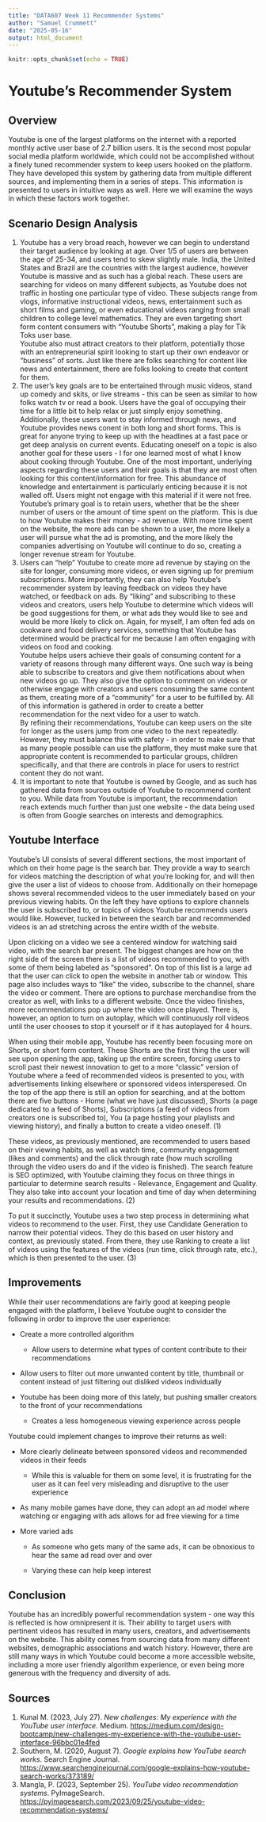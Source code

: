 ---
title: "DATA607 Week 11 Recommender Systems"
author: "Samuel Crummett"
date: "2025-05-16"
output: html_document
---

```{r setup, include=FALSE}
knitr::opts_chunk$set(echo = TRUE)
```

# Youtube's Recommender System

## Overview

Youtube is one of the largest platforms on the internet with a reported monthly active user base of 2.7 billion users. It is the second most popular social media platform worldwide, which could not be accomplished without a finely tuned recommender system to keep users hooked on the platform. They have developed this system by gathering data from multiple different sources, and implementing them in a series of steps. This information is presented to users in intuitive ways as well. Here we will examine the ways in which these factors work together.

## Scenario Design Analysis

1.  Youtube has a very broad reach, however we can begin to understand their target audience by looking at age. Over 1/5 of users are between the age of 25-34, and users tend to skew slightly male. India, the United States and Brazil are the countries with the largest audience, however Youtube is massive and as such has a global reach. These users are searching for videos on many different subjects, as Youtube does not traffic in hosting one particular type of video. These subjects range from vlogs, informative instructional videos, news, entertainment such as short films and gaming, or even educational videos ranging from small children to college level mathematics. They are even targeting short form content consumers with "Youtube Shorts", making a play for Tik Toks user base.\
    Youtube also must attract creators to their platform, potentially those with an entrepreneurial spirit looking to start up their own endeavor or "business" of sorts. Just like there are folks searching for content like news and entertainment, there are folks looking to create that content for them.
2.  The user's key goals are to be entertained through music videos, stand up comedy and skits, or live streams - this can be seen as similar to how folks watch tv or read a book. Users have the goal of occupying their time for a little bit to help relax or just simply enjoy something. Additionally, these users want to stay informed through news, and Youtube provides news conent in both long and short forms. This is great for anyone trying to keep up with the headlines at a fast pace or get deep analysis on current events. Educating oneself on a topic is also another goal for these users - I for one learned most of what I know about cooking through Youtube. One of the most important, underlying aspects regarding these users and their goals is that they are most often looking for this content/information for free. This abundance of knowledge and entertainment is particularly enticing because it is not walled off. Users might not engage with this material if it were not free.\
    Youtube's primary goal is to retain users, whether that be the sheer number of users or the amount of time spent on the platform. This is due to how Youtube makes their money - ad revenue. With more time spent on the website, the more ads can be shown to a user, the more likely a user will pursue what the ad is promoting, and the more likely the companies advertising on Youtube will continue to do so, creating a longer revenue stream for Youtube.
3.  Users can "help" Youtube to create more ad revenue by staying on the site for longer, consuming more videos, or even signing up for premium subscriptions. More importantly, they can also help Youtube's recommender system by leaving feedback on videos they have watched, or feedback on ads. By "liking" and subscribing to these videos and creators, users help Youtube to determine which videos will be good suggestions for them, or what ads they would like to see and would be more likely to click on. Again, for myself, I am often fed ads on cookware and food delivery services, something that Youtube has determined would be practical for me because I am often engaging with videos on food and cooking.\
    Youtube helps users achieve their goals of consuming content for a variety of reasons through many different ways. One such way is being able to subscribe to creators and give them notifications about when new videos go up. They also give the option to comment on videos or otherwise engage with creators and users consuming the same content as them, creating more of a "community" for a user to be fulfilled by. All of this information is gathered in order to create a better recommendation for the next video for a user to watch.\
    By refining their recommendations, Youtube can keep users on the site for longer as the users jump from one video to the next repeatedly. However, they must balance this with safety - in order to make sure that as many people possible can use the platform, they must make sure that appropriate content is recommended to particular groups, children specifically, and that there are controls in place for users to restrict content they do not want.
4.  It is important to note that Youtube is owned by Google, and as such has gathered data from sources outside of Youtube to recommend content to you. While data from Youtube is important, the recommendation reach extends much further than just one website - the data being used is often from Google searches on interests and demographics.

## Youtube Interface

Youtube's UI consists of several different sections, the most important of which on their home page is the search bar. They provide a way to search for videos matching the description of what you're looking for, and will then give the user a list of videos to choose from. Additionally on their homepage shows several recommended videos to the user immediately based on your previous viewing habits. On the left they have options to explore channels the user is subscribed to, or topics of videos Youtube recommends users would like. However, tucked in between the search bar and recommended videos is an ad stretching across the entire width of the website.

Upon clicking on a video we see a centered window for watching said video, with the search bar present. The biggest changes are how on the right side of the screen there is a list of videos recommended to you, with some of them being labeled as "sponsored". On top of this list is a large ad that the user can click to open the website in another tab or window. This page also includes ways to "like" the video, subscribe to the channel, share the video or comment. There are options to purchase merchandise from the creator as well, with links to a different website. Once the video finishes, more recommendations pop up where the video once played. There is, however, an option to turn on autoplay, which will continuously roll videos until the user chooses to stop it yourself or if it has autoplayed for 4 hours.

When using their mobile app, Youtube has recently been focusing more on Shorts, or short form content. These Shorts are the first thing the user will see upon opening the app, taking up the entire screen, forcing users to scroll past their newest innovation to get to a more "classic" version of Youtube where a feed of recommended videos is presented to you, with advertisements linking elsewhere or sponsored videos intersperesed. On the top of the app there is still an option for searching, and at the bottom there are five buttons - Home (what we have just discussed), Shorts (a page dedicated to a feed of Shorts), Subscriptions (a feed of videos from creators one is subscribed to), You (a page hosting your playlists and viewing history), and finally a button to create a video oneself. (1)

These videos, as previously mentioned, are recommended to users based on their viewing habits, as well as watch time, community engagement (likes and comments) and the click through rate (how much scrolling through the video users do and if the video is finished). The search feature is SEO optimized, with Youtube claiming they focus on three things in particular to determine search results - Relevance, Engagement and Quality. They also take into account your location and time of day when determining your results and recommendations. (2)

To put it succinctly, Youtube uses a two step process in determining what videos to recommend to the user. First, they use Candidate Generation to narrow their potential videos. They do this based on user history and context, as previously stated. From there, they use Ranking to create a list of videos using the features of the videos (run time, click through rate, etc.), which is then presented to the user. (3)

## Improvements

While their user recommendations are fairly good at keeping people engaged with the platform, I believe Youtube ought to consider the following in order to improve the user experience:

-   Create a more controlled algorithm

    -   Allow users to determine what types of content contribute to their recommendations

-   Allow users to filter out more unwanted content by title, thumbnail or content instead of just filtering out disliked videos individually

-   Youtube has been doing more of this lately, but pushing smaller creators to the front of your recommendations

    -   Creates a less homogeneous viewing experience across people

Youtube could implement changes to improve their returns as well:

-   More clearly delineate between sponsored videos and recommended videos in their feeds

    -   While this is valuable for them on some level, it is frustrating for the user as it can feel very misleading and disruptive to the user experience

-   As many mobile games have done, they can adopt an ad model where watching or engaging with ads allows for ad free viewing for a time

-   More varied ads

    -   As someone who gets many of the same ads, it can be obnoxious to hear the same ad read over and over

    -   Varying these can help keep interest

## Conclusion

Youtube has an incredibly powerful recommendation system - one way this is reflected is how omnipresent it is. Their ability to target users with pertinent videos has resulted in many users, creators, and advertisements on the website. This ability comes from sourcing data from many different websites, demographic associations and watch history. However, there are still many ways in which Youtube could become a more accessible website, including a more user friendly algorithm experience, or even being more generous with the frequency and diversity of ads.

## Sources

1.  Kunal M. (2023, July 27). *New challenges: My experience with the YouTube user interface*. Medium. <https://medium.com/design-bootcamp/new-challenges-my-experience-with-the-youtube-user-interface-96bbc01e4fed>
2.  Southern, M. (2020, August 7). *Google explains how YouTube search works*. Search Engine Journal. <https://www.searchenginejournal.com/google-explains-how-youtube-search-works/373189/>
3.  Mangla, P. (2023, September 25). *YouTube video recommendation systems*. PyImageSearch. <https://pyimagesearch.com/2023/09/25/youtube-video-recommendation-systems/>
